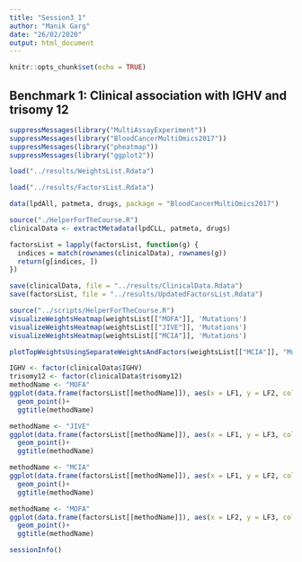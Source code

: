 ```yaml
---
title: "Session3_1"
author: "Manik Garg"
date: "26/02/2020"
output: html_document
---
```


```r
knitr::opts_chunk$set(echo = TRUE)
```

## Benchmark 1: Clinical association with IGHV and trisomy 12

```r
suppressMessages(library("MultiAssayExperiment"))
suppressMessages(library("BloodCancerMultiOmics2017"))
suppressMessages(library("pheatmap"))
suppressMessages(library("ggplot2"))
```

```r
load("../results/WeightsList.Rdata")
```

```r
load("../results/FactorsList.Rdata")
```

```r
data(lpdAll, patmeta, drugs, package = "BloodCancerMultiOmics2017")
```

```r
source("./HelperForTheCourse.R")
clinicalData <- extractMetadata(lpdCLL, patmeta, drugs)
```

```r
factorsList = lapply(factorsList, function(g) {
  indices = match(rownames(clinicalData), rownames(g))
  return(g[indices, ])
})
```

```r
save(clinicalData, file = "../results/ClinicalData.Rdata")
save(factorsList, file = "../results/UpdatedFactorsList.Rdata")
```

```r
source("../scripts/HelperForTheCourse.R")
visualizeWeightsHeatmap(weightsList[["MOFA"]], 'Mutations')
visualizeWeightsHeatmap(weightsList[["JIVE"]], 'Mutations')
visualizeWeightsHeatmap(weightsList[["MCIA"]], 'Mutations')
```

```r
plotTopWeightsUsingSeparateWeightsAndFactors(weightsList[["MCIA"]], "Mutations", factor = 7, nfeatures = 10)
```

```r
IGHV <- factor(clinicalData$IGHV)
trisomy12 <- factor(clinicalData$trisomy12)
methodName <- "MOFA"
ggplot(data.frame(factorsList[[methodName]]), aes(x = LF1, y = LF2, colour = IGHV, shape = trisomy12)) +
  geom_point()+ 
  ggtitle(methodName)
```
```r
methodName <- "JIVE"
ggplot(data.frame(factorsList[[methodName]]), aes(x = LF1, y = LF3, colour = IGHV, shape = trisomy12)) +
  geom_point()+ 
  ggtitle(methodName)
```

```r
methodName <- "MCIA"
ggplot(data.frame(factorsList[[methodName]]), aes(x = LF1, y = LF2, colour = IGHV, shape = trisomy12)) +
  geom_point()+ 
  ggtitle(methodName)
```

```r
methodName <- "MOFA"
ggplot(data.frame(factorsList[[methodName]]), aes(x = LF2, y = LF3, colour = IGHV, shape = trisomy12)) +
  geom_point()+ 
  ggtitle(methodName)
```

```r
sessionInfo()
```